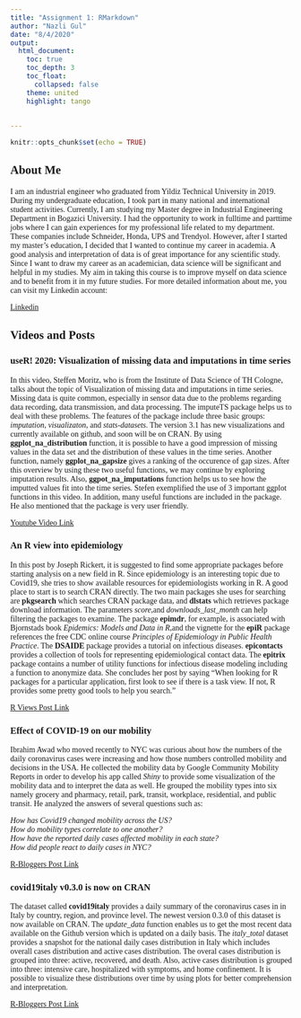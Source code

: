 ```yaml
---
title: "Assignment 1: RMarkdown"
author: "Nazli Gul"
date: "8/4/2020"
output: 
  html_document:
    toc: true
    toc_depth: 3
    toc_float:
      collapsed: false
    theme: united
    highlight: tango
    
 
---
```


```r
knitr::opts_chunk$set(echo = TRUE)
```
<style>
#TOC {
 color: 
 font-family: Calibri;
 background-color:
 border-color: darkred;
}
#header {
 color: darkred;
 font-family: Calibri;
 background-color:
}
body {
 font-family: Calibri;
 }
 
</style> 

## About Me

I am an industrial engineer who graduated from Yildiz Technical University in 2019. During my undergraduate education, I took part in many national and international student activities. Currently, I am studying my Master degree in Industrial Engineering Department in Bogazici University. I had the opportunity to work in fulltime and parttime jobs where I can gain experiences for my professional life related to my department. These companies include Schneider, Honda, UPS and Trendyol. However, after I started my master's education, I decided that I wanted to continue my career in academia. A good analysis and interpretation of data is of great importance for any scientific study. Since I want to draw my career as an academician, data science will be significant and helpful in my studies. My aim in taking this course is to improve myself on data science and to benefit from it in my future studies. For more detailed information about me, you can visit my Linkedin account:

[Linkedin](https://www.linkedin.com/in/nazli-gul-914669b7/)

## Videos and Posts

### useR! 2020: Visualization of missing data and imputations in time series

In this video, Steffen Moritz, who is from the Institute of Data Science of TH Cologne, talks about the topic of Visualization of missing data and imputations in time series. Missing data is quite common, especially in sensor data due to the problems regarding data recording, data transmission, and data processing. The imputeTS package helps us to deal with these problems. The features of the package include three basic groups: *imputation, visualizaton*, and *stats-datasets*. The version 3.1 has new visualizations and currently available on github, and soon will be on CRAN. By using **ggplot_na_distribution** function, it is possible to have a good impression of missing values in the data set and the distribution of these values in the time series. Another function, namely **ggplot_na_gapsize** gives a ranking of the occurence of gap sizes. After this overview by using these two useful functions, we may continue by exploring imputation results. Also, **ggpot_na_imputations** function helps us to see how the imputted values fit into the time series. 
Stefen exemplified the use of 3 important ggplot functions in this video. In addition, many useful functions are included in the package. He also mentioned that the package is very user friendly.

[Youtube Video Link](https://www.youtube.com/watch?v=KZgvYBedGYo)

### An R view into epidemiology

In this post by Joseph Rickert, it is suggested to find some appropriate packages before starting analysis on a new field in R. Since epidemiology is an interesting topic due to Covid19, she tries to show available resources for epidemiologists working in R. A good place to start is to search CRAN directly. The two main packages she uses for searching are **pkgsearch** which searches CRAN package data, and **dlstats** which retrieves package download information. The parameters *score*,and *downloads_last_month* can help filtering the packages to examine. The package **epimdr**, for example, is associated with Bjornstads book *Epidemics: Models and Data in R*,and the vignette for the **epiR** package references the free CDC online course *Principles of Epidemiology in Public Health Practice*. The **DSAIDE** package provides a tutorial on infectious diseases. **epicontacts** provides a collection of tools for representing epidemiological contact data. The **epitrix** package contains a number of utility functions for infectious disease modeling including a function to anonymize data. She concludes her post by saying “When looking for R packages for a particular application, first look to see if there is a task view. If not, R provides some pretty good tools to help you search.”

[R Views Post Link](https://rviews.rstudio.com/2020/05/20/some-r-resources-for-epidemiology/)

### Effect of COVID-19 on our mobility

Ibrahim Awad who moved recently to NYC was curious about how the numbers of the daily coronavirus cases were increasing and how those numbers controlled mobility and decisions in the USA. He collected the mobility data by Google Community Mobility Reports in order to develop his app called *Shiny* to provide some visualization of the mobility data and to interpret the data as well. He grouped the mobility types into six namely grocery and pharmacy, retail, park, transit, workplace, residential, and public transit. He analyzed the answers of several questions such as:

*How has Covid19 changed mobility across the US?*<br>
*How do mobility types correlate to one another?*<br>
*How have the reported daily cases affected mobility in each state?*<br>
*How did people react to daily cases in NYC?*<br>

[R-Bloggers Post Link](https://www.r-bloggers.com/effect-of-covid-19-on-our-mobility/)

### covid19italy v0.3.0 is now on CRAN

The dataset called **covid19italy** provides a daily summary of the coronavirus cases in in Italy by country, region, and province level.  The newest version 0.3.0 of this dataset is now available on CRAN. The *update_data * function enables us to get the most recent data available on the Github version which is updated on a daily basis. The *italy_total* dataset provides a snapshot for the national daily cases distribution in Italy which includes overall cases distribution and active cases distribution. The overal cases distribution is grouped into three: active, recovered, and death. Also, active cases distribution is grouped into three: intensive care, hospitalized with symptoms, and home confinement. It is possible to visualize these distributions over time by using plots for better comprehension and interpretation. 

[R-Bloggers Post Link](https://www.r-bloggers.com/covid19italy-v0-3-0-is-now-on-cran/)

